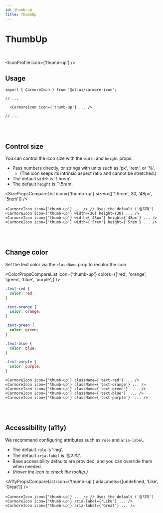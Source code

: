 ```yaml
---
id: thumb-up
title: ThumbUp
---
```




# ThumbUp

<br />

<IconProfile icon={'thumb-up'} />

## Usage

```tsx
import { CarmoreIcon } from '@o2-ui/carmore-icon';

// ...

  <CarmoreIcon icon={'thumb-up'} ... />

// ...
```

<br />
<br />

## Control size

You can control the icon size with the `width` and `height` props.

- Pass numbers directly, or strings with units such as 'px', 'rem', or '%'.
  - (The icon keeps its intrinsic aspect ratio and cannot be stretched.)
- The default `width` is '1.5rem'.
- The default `height` is '1.5rem'.

<SizePropsCompareList icon={'thumb-up'} sizes={['1.5rem', 30, '48px', '5rem']} />

```tsx
<CarmoreIcon icon={'thumb-up'} ... /> // Uses the default ('엄지척')
<CarmoreIcon icon={'thumb-up'} width={30} height={30} ... />
<CarmoreIcon icon={'thumb-up'} width={'48px'} height={'48px'} ... />
<CarmoreIcon icon={'thumb-up'} width={'5rem'} height={'5rem'} ... />
```

<br />
<br />

## Change color

Set the text color via the `className` prop to recolor the icon.

<ColorPropsCompareList icon={'thumb-up'} colors={['red', 'orange', 'green', 'blue', 'purple']} />

```css
.text-red {
  color: red;
}

.text-orange {
  color: orange;
}

.text-green {
  color: green;
}

.text-blue {
  color: blue;
}

.text-purple {
  color: purple;
}
```

```tsx
<CarmoreIcon icon={'thumb-up'} className={'text-red'} ... />
<CarmoreIcon icon={'thumb-up'} className={'text-orange'} ... />
<CarmoreIcon icon={'thumb-up'} className={'text-green'}  ... />
<CarmoreIcon icon={'thumb-up'} className={'text-blue'}  ... />
<CarmoreIcon icon={'thumb-up'} className={'text-purple'}  ... />
```

<br />
<br />

## Accessibility (a11y)

We recommend configuring attributes such as `role` and `aria-label`.

- The default `role` is 'img'.
- The default `aria-label` is '엄지척'.
- Base accessibility defaults are provided, and you can override them when needed.
- _(Hover the icon to check the tooltip.)_

<A11yPropsCompareList icon={'thumb-up'} ariaLabels={[undefined, 'Like', 'Great']} />

```tsx
<CarmoreIcon icon={'thumb-up'} ... /> // Uses the default ('엄지척')
<CarmoreIcon icon={'thumb-up'} aria-label={'Like'} ... />
<CarmoreIcon icon={'thumb-up'} aria-label={'Great'} ... />
```
